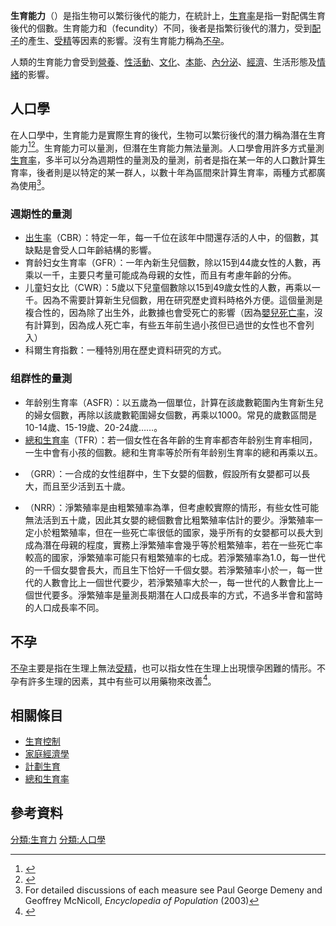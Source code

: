 '''生育能力'''（{{lang|en|'''fertility'''}}）是指生物可以繁衍後代的能力，在統計上，[[生育率|生育率]]是指一對配偶生育後代的個數。生育能力和{{link-en|潛在生育能力|Fecundity}}（fecundity）不同，後者是指繁衍後代的潛力，受到[[配子|配子]]的產生、[[受精|受精]]等因素的影響。沒有生育能力稱為[[不孕|不孕]]。

人類的生育能力會受到[[營養|營養]]、[[人類性行為|性活動]]、[[文化|文化]]、[[本能|本能]]、[[內分泌|內分泌]]、[[經濟|經濟]]、生活形態及[[情緒|情緒]]的影響。

==人口學==
在人口學中，生育能力是實際生育的後代，生物可以繁衍後代的潛力稱為潛在生育能力<ref>{{cite web|url=http://www.gfmer.ch/Books/Reproductive_health/The_demography_of_fertility_and_infertility.html|title=The demography of fertility and infertility|website=www.gfmer.ch|access-date=2014-08-19|archive-date=2020-09-18|archive-url=https://web.archive.org/web/20200918072720/https://www.gfmer.ch/Books/Reproductive_health/The_demography_of_fertility_and_infertility.html|dead-url=no}}</ref><ref>{{Cite web |url=http://www.enotes.com/public-health-encyclopedia/fecundity-fertility |title=存档副本 |access-date=2014-08-19 |archive-date=2009-08-11 |archive-url=https://web.archive.org/web/20090811030144/http://www.enotes.com/public-health-encyclopedia/fecundity-fertility |dead-url=no }}</ref>。生育能力可以量測，但潛在生育能力無法量測。人口學會用許多方式量測[[生育率|生育率]]，多半可以分為週期性的量測及{{link-en|同组群|cohort (statistics)}}的量測，前者是指在某一年的人口數計算生育率，後者則是以特定的某一群人，以數十年為區間來計算生育率，兩種方式都廣為使用<ref>For detailed discussions of each measure see Paul George Demeny and Geoffrey McNicoll, ''Encyclopedia of Population'' (2003)</ref>。
===週期性的量測===
*[[出生率|出生率]]（CBR）：特定一年，每一千位在該年中間還存活的人中，{{link-en|婴儿安全出生|Live birth (human)}}的個數，其缺點是會受人口年齡結構的影響。
*育龄妇女生育率（GFR）：一年內新生兒個數，除以15到44歲女性的人數，再乘以一千，主要只考量可能成為母親的女性，而且有考慮年齡的分佈。
*儿童妇女比（CWR）：5歲以下兒童個數除以15到49歲女性的人數，再乘以一千。因為不需要計算新生兒個數，用在研究歷史資料時格外方便。這個量測是複合性的，因為除了出生外，此數據也會受死亡的影響（因為[[嬰兒死亡率|嬰兒死亡率]]，沒有計算到，因為成人死亡率，有些五年前生過小孩但已過世的女性也不會列入） 
*科爾生育指數：一種特別用在歷史資料研究的方式。

===组群性的量測===
*年龄别生育率（ASFR）：以五歲為一個單位，計算在該歲數範圍內生育新生兒的婦女個數，再除以該歲數範圍婦女個數，再乘以1000。常見的歲數區間是10-14歲、15-19歲、20-24歲……。
*[[總和生育率|總和生育率]]（TFR）：若一個女性在各年齡的生育率都杏年龄别生育率相同，一生中會有小孩的個數。總和生育率等於所有年龄别生育率的總和再乘以五。
*{{link-en|粗繁殖率|Gross reproduction rate}}（GRR）：一合成的女性组群中，生下女嬰的個數，假設所有女嬰都可以長大，而且至少活到五十歲。
*{{link-en|淨繁殖率|Net Reproduction Rate}}（NRR）：淨繁殖率是由粗繁殖率為準，但考慮較實際的情形，有些女性可能無法活到五十歲，因此其女嬰的總個數會比粗繁殖率估計的要少。淨繁殖率一定小於粗繁殖率，但在一些死亡率很低的國家，幾乎所有的女嬰都可以長大到成為潛在母親的程度，實務上淨繁殖率會幾乎等於粗繁殖率，若在一些死亡率較高的國家，淨繁殖率可能只有粗繁殖率的七成。若淨繁殖率為1.0，每一世代的一千個女嬰會長大，而且生下恰好一千個女嬰。若淨繁殖率小於一，每一世代的人數會比上一個世代要少，若淨繁殖率大於一，每一世代的人數會比上一個世代要多。淨繁殖率是量測長期潛在人口成長率的方式，不過多半會和當時的人口成長率不同。

==不孕==
{{Main|不孕}}
[[不孕|不孕]]主要是指在生理上無法[[受精|受精]]，也可以指女性在生理上出現懷孕困難的情形。不孕有許多生理的因素，其中有些可以用藥物來改善<ref name=pmid14569805>{{cite journal |author=Makar RS, Toth TL |title=The evaluation of infertility |journal=Am J Clin Pathol. |volume=117 Suppl |pages=S95–103 |year=2002 |pmid=14569805 }}</ref>。

==相關條目==
*[[生育控制|生育控制]]
*[[家庭經濟學|家庭經濟學]]
*[[計劃生育|計劃生育]]
*[[總和生育率|總和生育率]]

==參考資料==
{{reflist}}
{{生殖生理学}}

[[分類:生育力|分類:生育力]]
[[分類:人口學|分類:人口學]]